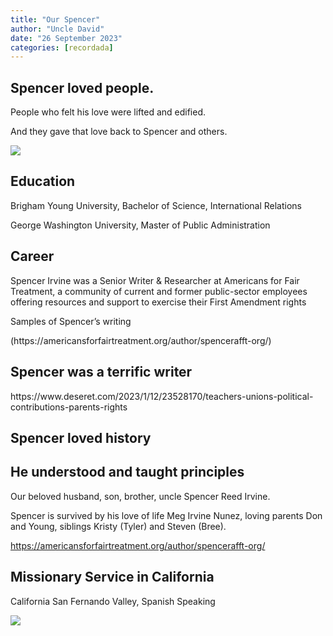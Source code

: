 ```yaml
---
title: "Our Spencer"
author: "Uncle David"
date: "26 September 2023"
categories: [recordada]
---
```


## Spencer loved people.

People who felt his love were lifted and edified.

And they gave that love back to Spencer and others.

![](temple_cloud.jpeg)

## Education

Brigham Young University, Bachelor of Science, International Relations

George Washington University, Master of Public Administration

## Career

Spencer Irvine was a Senior Writer & Researcher at Americans for Fair Treatment, a community of current and former public-sector employees offering resources and support to exercise their First Amendment rights

Samples of Spencer's writing

(https://americansforfairtreatment.org/author/spencerafft-org/)

## Spencer was a terrific writer

https://www.deseret.com/2023/1/12/23528170/teachers-unions-political-contributions-parents-rights

## Spencer loved history

## He understood and taught principles

Our beloved husband, son, brother, uncle Spencer Reed Irvine.

Spencer is survived by his love of life Meg Irvine Nunez, loving parents Don and Young, siblings Kristy (Tyler) and Steven (Bree).

<https://americansforfairtreatment.org/author/spencerafft-org/>

## Missionary Service in California

California San Fernando Valley, Spanish Speaking

![](temple_flair.jpg)
